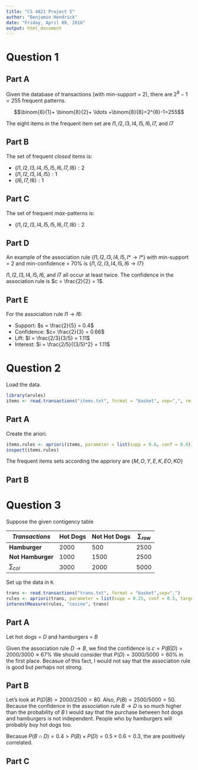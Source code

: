 ```yaml
---
title: "CS 4821 Project 5"
author: "Benjamin Hendrick"
date: "Friday, April 08, 2016"
output: html_document
---
```


# Question 1

## Part A

Given the database of transactions (with min-support = 2),  there are $2^{8}-1 = 255$ frequent patterns.

$$\binom{8}{1}+ \binom{8}{2}+ \ldots +\binom{8}{8}=2^{8}-1=255$$

The eight items in the frequent item set are $I1, I2, I3, I4, I5, I6, I7,$ and $I7$

## Part B

The set of frequent *closed* items is:

- $\{I1, I2, I3, I4, I5, I5, I6, I7, I8\} : 2$
- $\{I1, I2, I3, I4, I5\} : 1$
- $\{I6, I7, I8\} : 1$

## Part C

The set of frequent *max*-patterns is:

- $\{I1, I2, I3, I4, I5, I5, I6, I7, I8\} : 2$

## Part D

An example of the association rule $\{I1, I2, I3, I4, I5, I* \rightarrow I* \}$ with min-support = 2 and min-confidence = 70% is $\{I1, I2, I3, I4, I5, I6 \rightarrow I7 \}$

$I1, I2, I3, I4, I5, I6,$ and $I7$ all occur at least twice. The confidence in the association rule is $c = \frac{2}{2} = 1$.

## Part E

For the association rule $I1 \rightarrow I6$:

- Support: $s = \frac{2}{5} = 0.4$
- Confidence: $c= \frac{2}{3} = 0.66$
- Lift: $l = \frac{2/3}{3/5} = 1.11$
- Interest: $i = \frac{2/5}{(3/5)^2} = 1.11$


# Question 2

Load the data.

```r
library(arules)
items <- read.transactions("items.txt", format = "basket", sep=",", rm.duplicates =TRUE)
```
## Part A

Create the ariori.

```r
items.rules <- apriori(items, parameter = list(supp = 0.6, conf = 0.8))
inspect(items.rules)
```

The frequent items sets according the appriory are $\{M, O, Y, E, K, EO, KO\}$



## Part B

# Question 3

Suppose the given contigency table

*Transactions* | Hot Dogs | Not Hot Dogs | $\sum_{row}$ 
-|----- | ----- | ----
**Hamburger** | 2000 | 500 | 2500
**Not Hamburger** | 1000 | 1500 | 2500 
$\sum_{col}$ | 3000 | 2000 | 5000

Set up the data in `R`.

```r
trans <- read.transactions("trans.txt", format = "basket",sep=",")
rules <- apriori(trans, parameter = list(supp = 0.25, conf = 0.5, target="rules"))
interestMeasure(rules, "cosine", trans)
```

## Part A

Let hot dogs = $D$ and hamburgers = $B$

Given the association rule $D \rightarrow B$, we find the confidence is $c = P(B | D) = 2000/3000 \approx 67\%$ We should consider that $P(D) = 3000/5000 = 60\%$ in the first place. Becasue of this fact, I would not say that the association rule is good but perhaps not strong.

## Part B

Let's look at $P(D | B) = 2000/2500 = 80%$. Also, $P(B) = 2500/5000 = 50%$. Because the confidence in the association rule $B \rightarrow D$ is so much higher than the probability of $B$ I would say that the purchase between hot dogs and hamburgers is not independent. People who by hamburgers will probably buy hot dogs too. 

Becasue $P(B \cap D)  = 0.4 > P(B) \times P(D) = 0.5 \times 0.6 = 0.3$, the are positively correlated.

## Part C



